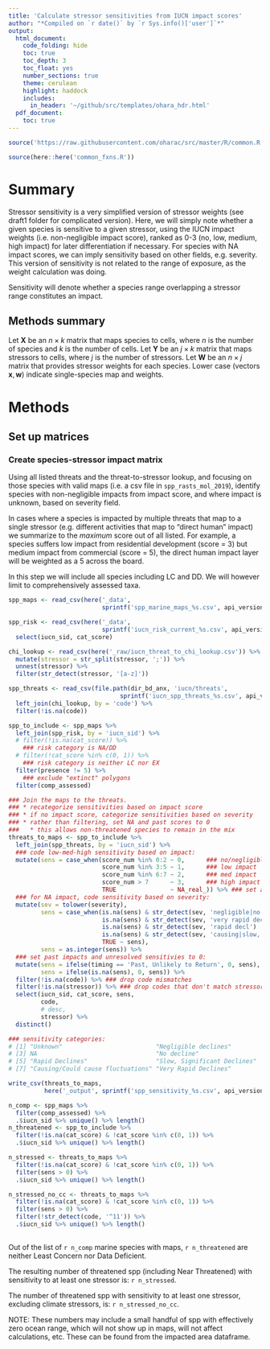 ```yaml
---
title: 'Calculate stressor sensitivities from IUCN impact scores'
author: "*Compiled on `r date()` by `r Sys.info()['user']`*"
output: 
  html_document:
    code_folding: hide
    toc: true
    toc_depth: 3
    toc_float: yes
    number_sections: true
    theme: cerulean
    highlight: haddock
    includes: 
      in_header: '~/github/src/templates/ohara_hdr.html'
  pdf_document:
    toc: true
---
```


``` r
source('https://raw.githubusercontent.com/oharac/src/master/R/common.R')

source(here::here('common_fxns.R'))
```


# Summary

Stressor sensitivity is a very simplified version of stressor weights (see draft1 folder for complicated version).  Here, we will simply note whether a given species is sensitive to a given stressor, using the IUCN impact weights (i.e. non-negligible impact score), ranked as 0-3 (no, low, medium, high impact) for later differentiation if necessary.  For species with NA impact scores, we can imply sensitivity based on other fields, e.g. severity.  This version of sensitivity is not related to the range of exposure, as the weight calculation was doing.

Sensitivity will denote whether a species range overlapping a stressor range constitutes an impact.

## Methods summary

Let $\mathbf X$ be an $n \times k$ matrix that maps species to cells, where $n$ is the number of species and $k$ is the number of cells.  Let $\mathbf Y$ be an $j \times k$ matrix that maps stressors to cells, where $j$ is the number of stressors.  Let $\mathbf W$ be an $n \times j$ matrix that provides stressor weights for each species.  Lower case (vectors $\mathbf x, \mathbf w$) indicate single-species map and weights.

# Methods

## Set up matrices

### Create species-stressor impact matrix

Using all listed threats and the threat-to-stressor lookup, and focusing on those species with valid maps (i.e. a csv file in `spp_rasts_mol_2019`), identify species with non-negligible impacts from impact score, and where impact is unknown, based on severity field.

In cases where a species is impacted by multiple threats that map to a single stressor (e.g. different activities that map to "direct human" impact) we summarize to the _maximum_ score out of all listed.  For example, a species suffers low impact from residential development (score = 3) but medium impact from commercial (score = 5), the direct human impact layer will be weighted as a 5 across the board.

In this step we will include all species including LC and DD.  We will however limit to comprehensively assessed taxa.

```r
spp_maps <- read_csv(here('_data', 
                          sprintf('spp_marine_maps_%s.csv', api_version)))

spp_risk <- read_csv(here('_data', 
                          sprintf('iucn_risk_current_%s.csv', api_version))) %>%
  select(iucn_sid, cat_score)

chi_lookup <- read_csv(here('_raw/iucn_threat_to_chi_lookup.csv')) %>%
  mutate(stressor = str_split(stressor, ';')) %>%
  unnest(stressor) %>%
  filter(str_detect(stressor, '[a-z]'))

spp_threats <- read_csv(file.path(dir_bd_anx, 'iucn/threats',
                               sprintf('iucn_spp_threats_%s.csv', api_version))) %>%
  left_join(chi_lookup, by = 'code') %>%
  filter(!is.na(code))

spp_to_include <- spp_maps %>%
  left_join(spp_risk, by = 'iucn_sid') %>%
  # filter(!is.na(cat_score)) %>%
    ### risk category is NA/DD
  # filter(!cat_score %in% c(0, 1)) %>%
    ### risk category is neither LC nor EX
  filter(presence != 5) %>%
    ### exclude "extinct" polygons
  filter(comp_assessed)

### Join the maps to the threats.
### * recategorize sensitivities based on impact score
### * if no impact score, categorize sensitivities based on severity
### * rather than filtering, set NA and past scores to 0
###   * this allows non-threatened species to remain in the mix
threats_to_maps <- spp_to_include %>%
  left_join(spp_threats, by = 'iucn_sid') %>%
  ### code low-med-high sensitivity based on impact:
  mutate(sens = case_when(score_num %in% 0:2 ~ 0,      ### no/negligible impact
                          score_num %in% 3:5 ~ 1,      ### low impact
                          score_num %in% 6:7 ~ 2,      ### med impact
                          score_num > 7      ~ 3,      ### high impact
                          TRUE               ~ NA_real_)) %>% ### set all else to NA
  ### for NA impact, code sensitivity based on severity:
  mutate(sev = tolower(severity),
         sens = case_when(is.na(sens) & str_detect(sev, 'negligible|no decl') ~ 0,
                          is.na(sens) & str_detect(sev, 'very rapid decl')    ~ 3,
                          is.na(sens) & str_detect(sev, 'rapid decl')         ~ 2,
                          is.na(sens) & str_detect(sev, 'causing|slow, significant') ~ 1,
                          TRUE ~ sens),
         sens = as.integer(sens)) %>%
  ### set past impacts and unresolved sensitivies to 0:
  mutate(sens = ifelse(timing == 'Past, Unlikely to Return', 0, sens),
         sens = ifelse(is.na(sens), 0, sens)) %>%
  filter(!is.na(code)) %>% ### drop code mismatches
  filter(!is.na(stressor)) %>% ### drop codes that don't match stressors
  select(iucn_sid, cat_score, sens, 
         code, 
         # desc, 
         stressor) %>%
  distinct()

### sensitivity categories:
# [1] "Unknown"                          "Negligible declines"             
# [3] NA                                 "No decline"                      
# [5] "Rapid Declines"                   "Slow, Significant Declines"      
# [7] "Causing/Could cause fluctuations" "Very Rapid Declines"   

write_csv(threats_to_maps, 
          here('_output', sprintf('spp_sensitivity_%s.csv', api_version)))

n_comp <- spp_maps %>% 
  filter(comp_assessed) %>% 
  .$iucn_sid %>% unique() %>% length()
n_threatened <- spp_to_include %>% 
  filter(!is.na(cat_score) & !cat_score %in% c(0, 1)) %>%
  .$iucn_sid %>% unique() %>% length()

n_stressed <- threats_to_maps %>%
  filter(!is.na(cat_score) & !cat_score %in% c(0, 1)) %>%
  filter(sens > 0) %>%
  .$iucn_sid %>% unique() %>% length()

n_stressed_no_cc <- threats_to_maps %>%
  filter(!is.na(cat_score) & !cat_score %in% c(0, 1)) %>%
  filter(sens > 0) %>%
  filter(!str_detect(code, '^11')) %>%
  .$iucn_sid %>% unique() %>% length()
  
```

Out of the list of `r n_comp` marine species with maps, `r n_threatened` are neither Least Concern nor Data Deficient.  

The resulting number of threatened spp (including Near Threatened) with sensitivity to at least one stressor is: `r n_stressed`.

The number of threatened spp with sensitivity to at least one stressor, excluding climate stressors, is: `r n_stressed_no_cc`.

NOTE: These numbers may include a small handful of spp with effectively zero ocean range, which will not show up in maps, will not affect calculations, etc.  These can be found from the impacted area dataframe.
<!-- 6739 comp-assessed mapped species, 1339 spp with category NC to CR, 1066 with sensitivity to stressors, 1015 with sensitivity to non-climate stressors -->

